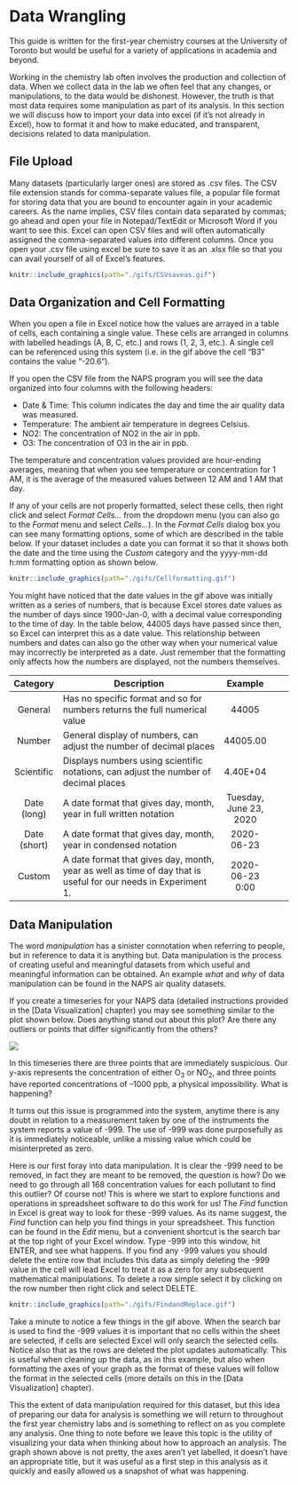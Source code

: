 # Data Wrangling

This guide is written for the first-year chemistry courses at the University of Toronto but would be useful for a variety of applications in academia and beyond. 

Working in the chemistry lab often involves the production and collection of data. When we collect data in the lab we often feel that any changes, or manipulations, to the data would be dishonest. However, the truth is that most data requires some manipulation as part of its analysis. In this section we will discuss how to import your data into excel (if it's not already in Excel), how to format it and how to make educated, and transparent, decisions related to data manipulation.

## File Upload

Many datasets (particularly larger ones) are stored as .csv files. The CSV file extension stands for comma-separate values file, a popular file format for storing data that you are bound to encounter again in your academic careers. As the name implies, CSV files contain data separated by commas; go ahead and open your file in Notepad/TextEdit or Microsoft Word if you want to see this.  Excel can open CSV files and will often automatically assigned the comma-separated values into different columns.  Once you open your .csv file using excel be sure to save it as an .xlsx file so that you can avail yourself of all of Excel’s features.

```r
knitr::include_graphics(path="./gifs/CSVsaveas.gif")
```

## Data Organization and Cell Formatting 

When you open a file in Excel notice how the values are arrayed in a table of cells, each containing a single value. These cells are arranged in columns with labelled headings (A, B, C, etc.) and rows (1, 2, 3, etc.). A single cell can be referenced using this system (i.e. in the gif above the cell “B3” contains the value "-20.6"). 

If you open the CSV file from the NAPS program you will see the data organized into four columns with the following headers:

- Date & Time: This column indicates the day and time the air quality data was measured.
- Temperature: The ambient air temperature in degrees Celsius.
- NO2: The concentration of NO2 in the air in ppb.
- O3: The concentration of O3 in the air in ppb.

The temperature and concentration values provided are hour-ending averages, meaning that when you see temperature or concentration for 1 AM, it is the average of the measured values between 12 AM and 1 AM that day. 

If any of your cells are not properly formatted, select these cells, then right click and select *Format Cells...* from the dropdown menu (you can also go to the *Format* menu and select *Cells...*). In the *Format Cells* dialog box you can see many formatting options, some of which are described in the table below. If your dataset includes a date you can format it so that it shows both the date and the time using the *Custom* category and the yyyy-mm-dd h:mm formatting option as shown below. 

```r
knitr::include_graphics(path="./gifs/Cellformatting.gif")
```

You might have noticed that the date values in the gif above was initially written as a series of numbers, that is because Excel stores date values as the number of days since 1900-Jan-0, with a decimal value corresponding to the time of day. In the table below, 44005 days have passed since then, so Excel can interpret this as a date value. This relationship between numbers and dates can also go the other way when your numerical value may incorrectly be interpreted as a date. Just remember that the formatting only affects how the numbers are displayed, not the numbers themselves. 

|       Category      |     Description                                                                                                            |             Example           |   |   |
|:-------------------:|----------------------------------------------------------------------------------------------------------------------------|:-----------------------------:|---|---|
|        General      |     Has no specific   format and so for numbers returns the full numerical value                                           |              44005            |   |   |
|        Number       |     General display of   numbers, can adjust the number of decimal places                                                  |            44005.00           |   |   |
|      Scientific     |     Displays numbers   using scientific notations, can adjust the number of decimal places                                 |            4.40E+04           |   |   |
|     Date (long)     |     A date format that   gives day, month, year in full written notation                                                   |     Tuesday, June 23, 2020    |   |   |
|     Date (short)    |     A date format that   gives day, month, year in condensed notation                                                      |           2020-06-23          |   |   |
|        Custom       |     A date format that   gives day, month, year as well as time of day that is useful for our needs in   Experiment 1.     |         2020-06-23 0:00       |   |   |

## Data Manipulation 

The word *manipulation* has a sinister connotation when referring to people, but in reference to data it is anything but. Data manipulation is the process of creating useful and meaningful datasets from which useful and meaningful information can be obtained. An example *what* and *why* of data manipulation can be found in the NAPS air quality datasets.

If you create a timeseries for your NAPS data (detailed instructions provided in the [Data Visualization] chapter) you may see something similar to the plot shown below. Does anything stand out about this plot? Are there any outliers or points that differ significantly from the others? 

![](images/Timeseries1.png)

In this timeseries there are three points that are immediately suspicious. Our y-axis represents the concentration of either O~3~ or NO~2~, and three points have reported concentrations of –1000 ppb, a physical impossibility. What is happening? 

It turns out this issue is programmed into the system, anytime there is any doubt in relation to a measurement taken by one of the instruments the system reports a value of -999. The use of -999 was done purposefully as it is immediately noticeable, unlike a missing value which could be misinterpreted as zero. 

Here is our first foray into data manipulation. It is clear the -999 need to be removed, in fact they are meant to be removed, the question is how? Do we need to go through all 168 concentration values for each pollutant to find this outlier? Of course not! This is where we start to explore functions and operations in spreadsheet software to do this work for us! The *Find* function in Excel is great way to look for these -999 values. As its name suggest, the *Find* function can help you find things in your spreadsheet. This function can be found in the *Edit* menu, but a convenient shortcut is the search bar at the top right of your Excel window. Type -999 into this window, hit ENTER, and see what happens. If you find any -999 values you should delete the entire row that includes this data as simply deleting the -999 value in the cell will lead Excel to treat it as a zero for any subsequent mathematical manipulations. To delete a row simple select it by clicking on the row number then right click and select DELETE.

```r
knitr::include_graphics(path="./gifs/FindandReplace.gif")
```

Take a minute to notice a few things in the gif above. When the search bar is used to find the -999 values it is important that no cells within the sheet are selected, if cells are selected Excel will only search the selected cells. Notice also that as the rows are deleted the plot updates automatically. This is useful when cleaning up the data, as in this example, but also when formatting the axes of your graph as the format of these values will follow the format in the selected cells (more details on this in the [Data Visualization] chapter).

This the extent of data manipulation required for this dataset, but this idea of preparing our data for analysis is something we will return to throughout the first year chemistry labs and is something to reflect on as you complete any analysis. One thing to note before we leave this topic is the utility of visualizing your data when thinking about how to approach an analysis. The graph shown above is not pretty, the axes aren't yet labelled, it doesn't have an appropriate title, but it was useful as a first step in this analysis as it quickly and easily allowed us a snapshot of what was happening. 
